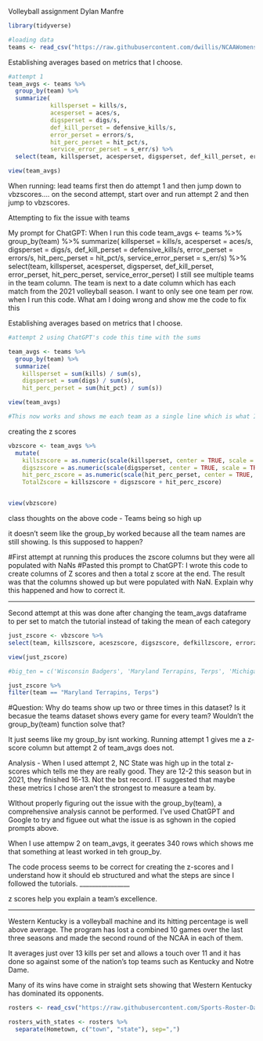 Volleyball assignment
Dylan Manfre

```r
library(tidyverse)
```

```r
#loading data
teams <- read_csv("https://raw.githubusercontent.com/dwillis/NCAAWomensVolleyballData/main/data/ncaa_womens_volleyball_matchstats_2023.csv")
```

Establishing averages based on metrics that I choose.

```r

#attempt 1
team_avgs <- teams %>% 
  group_by(team) %>% 
  summarize(
            killsperset = kills/s,
            acesperset = aces/s,
            digsperset = digs/s,
            def_kill_perset = defensive_kills/s,
            error_perset = errors/s,
            hit_perc_perset = hit_pct/s,
            service_error_perset = s_err/s) %>% 
  select(team, killsperset, acesperset, digsperset, def_kill_perset, error_perset, hit_perc_perset, service_error_perset)

view(team_avgs)

```
When running: lead teams first then do attempt 1 and then jump down to vbzscores.... on the second attempt, start over and run attempt 2 and then jump to vbzscores. 


Attempting to fix the issue with teams

My prompt for ChatGPT: When I run this code team_avgs <- teams %>% 
  group_by(team) %>% 
  summarize(
            killsperset = kills/s,
            acesperset = aces/s,
            digsperset = digs/s,
            def_kill_perset = defensive_kills/s,
            error_perset = errors/s,
            hit_perc_perset = hit_pct/s,
            service_error_perset = s_err/s) %>% 
  select(team, killsperset, acesperset, digsperset, def_kill_perset, error_perset, hit_perc_perset, service_error_perset) I still see multiple teams in the team column. The team is next to a date column which has each match from the 2021 volleyball season. I want to only see one team per row. when I run this code. What am I doing wrong and show me the code to fix this

Establishing averages based on metrics that I choose. 
```r
#attempt 2 using ChatGPT's code this time with the sums

team_avgs <- teams %>% 
  group_by(team) %>%
  summarize(
    killsperset = sum(kills) / sum(s),
    digsperset = sum(digs) / sum(s),
    hit_perc_perset = sum(hit_pct) / sum(s))

view(team_avgs)

#This now works and shows me each team as a single line which is what I wanted originally. The differnece is that it takes sum(kills)/sum(sets) which is different from how the tutorial showed it. 

```

creating the z scores
```r
vbzscore <- team_avgs %>%
  mutate(
    killszscore = as.numeric(scale(killsperset, center = TRUE, scale = TRUE)),
    digszscore = as.numeric(scale(digsperset, center = TRUE, scale = TRUE)),
    hit_perc_zscore = as.numeric(scale(hit_perc_perset, center = TRUE, scale = TRUE)),
    TotalZscore = killszscore + digszscore + hit_perc_zscore)


view(vbzscore)
```

class thoughts on the above code
- Teams being so high up 


it doesn't seem like the group_by worked because all the team names are still showing. Is this supposed to happen?

#First attempt at running this produces the zscore columns but they were all populated with NaNs
#Pasted this prompt to ChatGPT: I wrote this code to create columns of Z scores and then a total z score at the end. The result was that the columns showed up but were populated with NaN. Explain why this happened and how to correct it.

_______

Second attempt at this was done after changing the team_avgs dataframe to per set to match the tutorial instead of taking the mean of each category

```r

just_zscore <- vbzscore %>%
select(team, killszscore, aceszscore, digszscore, defkillzscore, errorzscore, hit_perc_zscore, service_error_zscore, TotalZscore)

view(just_zscore)

#big_ten = c('Wisconsin Badgers', 'Maryland Terrapins, Terps', 'Michigan Wolverines', 'Rutgers Scarlet Knights', 'Indiana Hoosiers', 'Iowa Hawkeyes', 'Penn St. Nittany Lions', 'Minnesota Golden Gophers', 'Illinois Fighting Illini', 'Ohio St. Buckeyes', 'Northwestern Wildcats', 'Michigan St. Spartans', 'Purdue Boilermakers')

just_zscore %>% 
filter(team == "Maryland Terrapins, Terps")
```

#Question: Why do teams show up two or three times in this dataset? Is it becasue the teams dataset shows every game for every team? Wouldn't the group_by(team) function solve that?

It just seems like my group_by isnt working. Running attempt 1 gives me a z-score column but attempt 2 of team_avgs does not. 

Analysis
- When I used attempt 2, NC State was high up in the total z-scores which tells me they are really good. They are 12-2 this season but in 2021, they finished 16-13. Not the bst record. IT suggested that maybe these metrics I chose aren't the strongest to measure a team by.

WIthout properly figuring out the issue with the group_by(team), a comprehensive analysis cannot be performed. I've used ChatGPT and Google to try and figuee out what the issue is as sghown in the copied prompts above. 

When I use attempw 2 on team_avgs, it geerates 340 rows which shows me that something at least worked in teh group_by. 

The code process seems to be correct for creating the z-scores and I understand how it should eb structured and what the steps are since I followed the tutorials. 
________________

z scores help you explain a team's excellence. 

_______________

Western Kentucky is a volleyball machine and its hitting percentage is well above average. The program has lost a combined 10 games over the last three seasons and made the second round of the NCAA in each of them.

It averages just over 13 kills per set and allows a touch over 11 and it has done so against some of the nation's top teams such as Kentucky and Notre Dame.

Many of its wins have come in straight sets showing that Western Kentucky has dominated its opponents. 




```r

rosters <- read_csv("https://raw.githubusercontent.com/Sports-Roster-Data/womens-volleyball/main/vb_rosters_2023_24.csv")

rosters_with_states <- rosters %>% 
  separate(Hometown, c("town", "state"), sep=",")
```


```r

```


